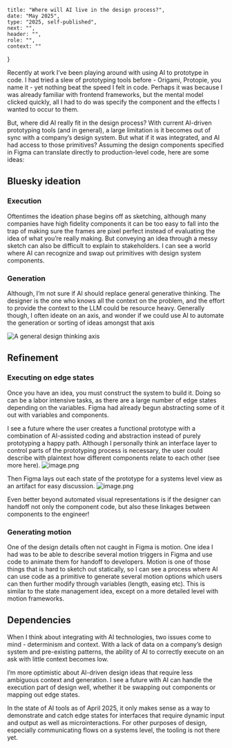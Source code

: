 
    title: "Where will AI live in the design process?",
    date: "May 2025",
    type: "2025, self-published",
    next: "",
    header: "",
    role: "",
    context: ""
}

Recently at work I’ve been playing around with using AI to prototype in code. I had tried a slew of prototyping tools before - Origami, Protopie, you name it - yet nothing beat the speed I felt in code. Perhaps it was because I was already familiar with frontend frameworks, but the mental model clicked quickly, all I had to do was specify the component and the effects I wanted to occur to them.

But, where did AI really fit in the design process? With current AI-driven prototyping tools (and in general), a large limitation is it becomes out of sync with a company’s design system. But what if it was integrated, and AI had access to those primitives? Assuming the design components specified in Figma can translate directly to production-level code, here are some ideas:

## Bluesky ideation

### Execution

Oftentimes the ideation phase begins off as sketching, although many companies have high fidelity components it can be too easy to fall into the trap of making sure the frames are pixel perfect instead of evaluating the idea of what you’re really making. But conveying an idea through a messy sketch can also be difficult to explain to stakeholders. I can see a world where AI can recognize and swap out primitives with design system components.

<TwitterCard url= "https://twitter.com/tldraw/status/1724892287304646868"/>

### Generation

Although, I’m not sure if AI should replace general generative thinking. The designer is the one who knows all the context on the problem, and the effort to provide the context to the LLM could be resource heavy. Generally though, I often ideate on an axis, and wonder if we could use AI to automate the generation or sorting of ideas amongst that axis

![A general design thinking axis](research/axis.png)

## Refinement

### Executing on edge states

Once you have an idea, you must construct the system to build it. Doing so can be a labor intensive tasks, as there are a large number of edge states depending on the variables. Figma had already begun abstracting some of it out with variables and components.

I see a future where the user creates a functional prototype with a combination of AI-assisted coding and abstraction instead of purely prototyping a happy path. Although I personally think an interface layer to control parts of the prototyping process is necessary, the user could describe with plaintext how different components relate to each other (see more here).
![image.png](research/data.png)

Then Figma lays out each state of the prototype for a systems level view as an artifact for easy discussion.
![image.png](research/statemap.png)


Even better beyond automated visual representations is if the designer can handoff not only the component code, but also these linkages between components to the engineer!

### Generating motion

One of the design details often not caught in Figma is motion. One idea I had was to be able to describe several motion triggers in Figma and use code to animate them for handoff to developers. Motion is one of those things that is hard to sketch out statically, so I can see a process where AI can use code as a primitive to generate several motion options which users can then further modify through variables (length, easing etc). This is similar to the state management idea, except on a more detailed level with motion frameworks.

## Dependencies

When I think about integrating with AI technologies, two issues come to mind - determinism and context. With a lack of data on a company’s design system and pre-existing patterns, the ability of AI to correctly execute on an ask with little context becomes low.

I’m more optimistic about AI-driven design ideas that require less ambiguous context and generation. I see a future with AI can handle the execution part of design well, whether it be swapping out components or mapping out edge states.

In the state of AI tools as of April 2025, it only makes sense as a way to demonstrate and catch edge states for interfaces that require dynamic input and output as well as microinteractions. For other purposes of design, especially communicating flows on a systems level, the tooling is not there yet.